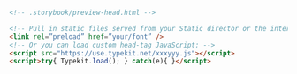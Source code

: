 ```html
<!-- .storybook/preview-head.html -->

<!-- Pull in static files served from your Static director or the internet -->
<link rel=”preload” href=”your/font” />
<!-- Or you can load custom head-tag JavaScript: -->
<script src="https://use.typekit.net/xxxyyy.js"></script>
<script>try{ Typekit.load(); } catch(e){ }</script>

```